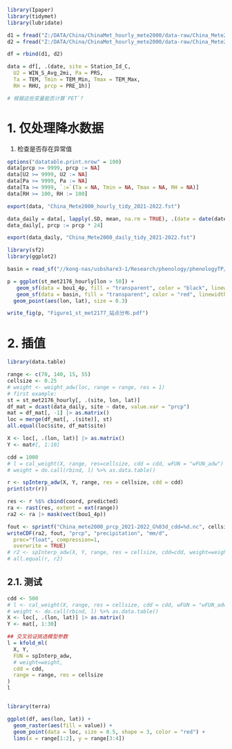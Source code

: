 ```r
library(Ipaper)
library(tidymet)
library(lubridate)
```

```r
d1 = fread("Z:/DATA/China/ChinaMet_hourly_mete2000/data-raw/China_Mete2000_hourly_2021-2021_[20210101Z00,20220106Z23].csv")
d2 = fread("Z:/DATA/China/ChinaMet_hourly_mete2000/data-raw/China_Mete2000_hourly_2022-2022_[20220101Z00,20230106Z23].csv")

df = rbind(d1, d2)

data = df[, .(date, site = Station_Id_C, 
  U2 = WIN_S_Avg_2mi, Pa = PRS, 
  Ta = TEM, Tmin = TEM_Min, Tmax = TEM_Max,
  RH = RHU, prcp = PRE_1h)]

# 根据这些变量能否计算`PET`?
```

# 1. 仅处理降水数据

1. 检查是否存在异常值

```r
options("datatable.print.nrow" = 100)
data[prcp >= 9999, prcp := NA]
data[U2 >= 9999, U2 := NA]
data[Pa >= 9999, Pa := NA]
data[Ta >= 9999, `:=`(Ta = NA, Tmin = NA, Tmax = NA, RH = NA)]
data[RH >= 100, RH := 100]

export(data, "China_Mete2000_hourly_tidy_2021-2022.fst")
```

```r
data_daily = data[, lapply(.SD, mean, na.rm = TRUE), .(date = date(date), site)]
data_daily[, prcp := prcp * 24]

export(data_daily, "China_Mete2000_daily_tidy_2021-2022.fst")
```

```r
library(sf2)
library(ggplot2)

basin = read_sf("//kong-nas/usbshare3-1/Research/phenology/phenologyTP/data-raw/shp/basin_长江.shp")

p = ggplot(st_met2176_hourly[lon > 50]) + 
   geom_sf(data = bou1_4p, fill = "transparent", color = "black", linewidth = 0.2) + 
   geom_sf(data = basin, fill = "transparent", color = "red", linewidth = 0.4) + 
  geom_point(aes(lon, lat), size = 0.3)

write_fig(p, "Figure1_st_met2177_站点分布.pdf")
```

# 2. 插值
```r
library(data.table)

range <- c(70, 140, 15, 55)
cellsize <- 0.25
# weight <- weight_adw(loc, range = range, res = 1)
# first example:
st = st_met2176_hourly[, .(site, lon, lat)]
df_mat = dcast(data_daily, site ~ date, value.var = "prcp")
mat = df_mat[, -1] |> as.matrix()
loc = merge(df_mat[, .(site)], st)
all.equal(loc$site, df_mat$site)

X <- loc[, .(lon, lat)] |> as.matrix()
Y <- mat#[, 1:10]

cdd = 1000
# l = cal_weight(X, range, res=cellsize, cdd = cdd, wFUN = "wFUN_adw")
# weight = do.call(rbind, l) %>% as.data.table()  

r <- spInterp_adw(X, Y, range, res = cellsize, cdd = cdd)
print(str(r))

res <- r %$% cbind(coord, predicted)
ra <- rast(res, extent = ext(range))
ra2 <- ra |> mask(vect(bou1_4p))

fout <- sprintf("China_mete2000_prcp_2021-2022_G%03d_cdd=%d.nc", cellsize * 100, cdd)
writeCDF(ra2, fout, "prcp", "precipitation", "mm/d",
  prec="float", compression=1,
  overwrite = TRUE)
# r2 <- spInterp_adw(X, Y, range, res = cellsize, cdd=cdd, weight=weight)
# all.equal(r, r2)
```

## 2.1. 测试

```r
cdd <- 500
# l <- cal_weight(X, range, res = cellsize, cdd = cdd, wFUN = "wFUN_adw")
# weight <- do.call(rbind, l) %>% as.data.table()
X <- loc[, .(lon, lat)] |> as.matrix()
Y <- mat[, 1:30]

## 交叉验证挑选模型参数
l = kfold_ml(
  X, Y,
  FUN = spInterp_adw,
  # weight=weight,
  cdd = cdd, 
  range = range, res = cellsize
)
l
```

```r

```

```r
library(terra)

ggplot(df, aes(lon, lat)) +
  geom_raster(aes(fill = value)) +
  geom_point(data = loc, size = 0.5, shape = 3, color = "red") +
  lims(x = range[1:2], y = range[3:4])
```

